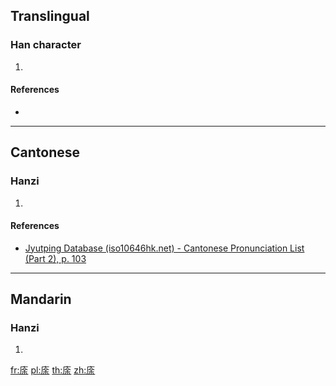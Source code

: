 ==Translingual==

===Han character===
{{Han char|rn=53|rad=广|as=07|sn=10|four=|canj=IOMD|ids=⿸广余}}

# {{defn|Han|sort=广07}}

====References====
* {{Han ref|kx=0346.090|dkj=09325|dj=0656.060|hdz=20886.020|uh=5EA9|ud=24233}}

----

==Cantonese==

===Hanzi===
{{yue-hanzi|jyut=[[tou4]]|y=tou4}}

# {{defn|lang=yue|sort=广07}}

====References====
* [http://www.iso10646hk.net/jp/document/download.jsp Jyutping Database (iso10646hk.net) - Cantonese Pronunciation List (Part 2), p. 103]

----

==Mandarin==

===Hanzi===
{{cmn-hanzi|pin=[[tú]] ([[tu2]])|wg=t'u<sup>2</sup>}}

# {{defn|lang=cmn|sort=广07}}

[[fr:庩]]
[[pl:庩]]
[[th:庩]]
[[zh:庩]]
